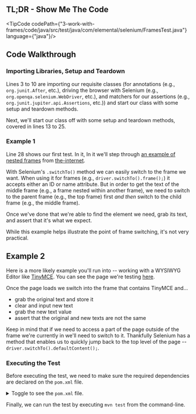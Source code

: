 
## TL;DR - Show Me The Code

<TipCode codePath={"3-work-with-frames/code/java/src/test/java/com/elemental/selenium/FramesTest.java"}
         language={"java"}/>

## Code Walkthrough

### Importing Libraries, Setup and Teardown

Lines 3 to 10 are importing our requisite classes (for annotations (e.g., `org.junit.After`, etc.), driving the
browser with Selenium (e.g., `org.openqa.selenium.WebDriver`, etc.), and matchers for our assertions
(e.g., `org.junit.jupiter.api.Assertions`, etc.)) and start our class with some setup and teardown methods.

Next, we'll start our class off with some setup and teardown methods, covered in lines 13 to 25.

### Example 1

Line 28 shows our first test. In it, In it we'll step through [an example of nested frames](http://the-internet.herokuapp.com/nested_frames) from
[the-internet](https://github.com/saucelabs/the-internet).

With Selenium's `.switchTo()` method we can easily switch to the frame we want. When using it for frames
(e.g., `driver.switchTo().frame();`) it accepts either an ID or name attribute. But in order to get the text of the
middle frame (e.g., a frame nested within another frame), we need to switch to the parent frame (e.g., the top frame)
first _and then_ switch to the child frame (e.g., the middle frame).

Once we've done that we're able to find the element we need, grab its text, and assert that it's what we expect.

While this example helps illustrate the point of frame switching, it's not very practical.

## Example 2

Here is a more likely example you'll run into -- working with a WYSIWYG Editor like [TinyMCE](http://www.tinymce.com/). You can see the
page we're testing [here](http://the-internet.herokuapp.com/tinymce).

Once the page loads we switch into the frame that contains TinyMCE and...

- grab the original text and store it
- clear and input new text
- grab the new text value
- assert that the original and new texts are not the same

Keep in mind that if we need to access a part of the page outside of the frame we're currently in we'll need to switch
to it. Thankfully Selenium has a method that enables us to quickly jump back to the top level of the page
-- `driver.switchTo().defaultContent();`.

### Executing the Test

Before executing the test, we need to make sure the required dependencies are declared on the `pom.xml` file.

<details>
    <summary>Toggle to see the <code>pom.xml</code> file.</summary>
    <div>
        <TipCode codePath={"3-work-with-frames/code/java/pom.xml"} language={"xml"}/>
    </div>
</details>

Finally, we can run the test by executing `mvn test` from the command-line.
